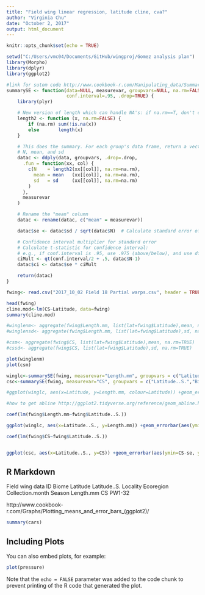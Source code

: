 ```yaml
---
title: "Field wing linear regression, latitude cline, cva?"
author: "Virginia Chu"
date: "October 2, 2017"
output: html_document
---
```


```r
knitr::opts_chunk$set(echo = TRUE)

setwd("C:/Users/vmc04/Documents/GitHub/wingproj/Gomez analysis plan")
library(Morpho)
library(dplyr)
library(ggplot2)

#link for sutom code http://www.cookbook-r.com/Manipulating_data/Summarizing_data/
summarySE <- function(data=NULL, measurevar, groupvars=NULL, na.rm=FALSE,
                      conf.interval=.95, .drop=TRUE) {
    library(plyr)

    # New version of length which can handle NA's: if na.rm==T, don't count them
    length2 <- function (x, na.rm=FALSE) {
        if (na.rm) sum(!is.na(x))
        else       length(x)
    }

    # This does the summary. For each group's data frame, return a vector with
    # N, mean, and sd
    datac <- ddply(data, groupvars, .drop=.drop,
      .fun = function(xx, col) {
        c(N    = length2(xx[[col]], na.rm=na.rm),
          mean = mean   (xx[[col]], na.rm=na.rm),
          sd   = sd     (xx[[col]], na.rm=na.rm)
        )
      },
      measurevar
    )

    # Rename the "mean" column    
    datac <- rename(datac, c("mean" = measurevar))

    datac$se <- datac$sd / sqrt(datac$N)  # Calculate standard error of the mean

    # Confidence interval multiplier for standard error
    # Calculate t-statistic for confidence interval: 
    # e.g., if conf.interval is .95, use .975 (above/below), and use df=N-1
    ciMult <- qt(conf.interval/2 + .5, datac$N-1)
    datac$ci <- datac$se * ciMult

    return(datac)
}

fwing<- read.csv("2017_10_02 Field 18 Partial warps.csv", header = TRUE)

head(fwing)
cline.mod<-lm(CS~Latitude, data=fwing)
summary(cline.mod)

#winglenm<- aggregate(fwing$Length.mm, list(lat=fwing$Latitude),mean, na.rm=TRUE)
#winglensd<- aggregate(fwing$Length.mm, list(lat=fwing$Latitude),sd, na.rm=TRUE)

#csm<- aggregate(fwing$CS, list(lat=fwing$Latitude),mean, na.rm=TRUE)
#cssd<- aggregate(fwing$CS, list(lat=fwing$Latitude),sd, na.rm=TRUE)

plot(winglenm)
plot(csm)

winglc<-summarySE(fwing, measurevar="Length.mm", groupvars = c("Latitude..S.","Biome", "Ecoregion"))
csc<-summarySE(fwing, measurevar="CS", groupvars = c("Latitude..S.","Biome", "Ecoregion"))

#ggplot(winglc, aes(x=Latitude, y=Length.mm, colour=Latitude)) +geom_errorbar(aes(ymin=Length.mm-se, ymax=Length.mm+se), width=.1)+ geom_line()+ geom_point()

#how to get abline http://ggplot2.tidyverse.org/reference/geom_abline.html

coef(lm(fwing$Length.mm~fwing$Latitude..S.))

ggplot(winglc, aes(x=Latitude..S., y=Length.mm)) +geom_errorbar(aes(ymin=Length.mm-se, ymax=Length.mm+se), width=.1)+ geom_point(aes(colour=Biome))+ geom_abline(intercept=2.836, slope=0.0227) +xlab("Latitude (Southern)")+ ylab("Wing Length (mm)")+ ggtitle("Field Wing length across increasing latitude")

coef(lm(fwing$CS~fwing$Latitude..S.))


ggplot(csc, aes(x=Latitude..S., y=CS)) +geom_errorbar(aes(ymin=CS-se, ymax=CS+se), width=.1)+ geom_point(aes(colour=Biome))+ geom_abline(intercept=2.627, slope=0.0229) +xlab("Latitude (Southern)")+ ylab("Centroid Size")+ ggtitle("Field Centroid Size across increasing latitude")

```

## R Markdown

Field wing data
ID  Biome Latitude Latitude..S. Locality Ecoregion Collection.month Season Length.mm CS   PW1-32

http://www.cookbook-r.com/Graphs/Plotting_means_and_error_bars_(ggplot2)/

```r
summary(cars)
```

## Including Plots

You can also embed plots, for example:

```r
plot(pressure)
```

Note that the `echo = FALSE` parameter was added to the code chunk to prevent printing of the R code that generated the plot.
